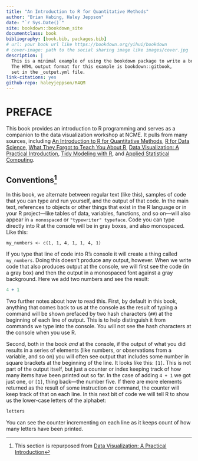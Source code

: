 ```yaml
--- 
title: "An Introduction to R for Quantitative Methods"
author: "Brian Habing, Haley Jeppson"
date: "`r Sys.Date()`"
site: bookdown::bookdown_site
documentclass: book
bibliography: [book.bib, packages.bib]
# url: your book url like https://bookdown.org/yihui/bookdown
# cover-image: path to the social sharing image like images/cover.jpg
description: |
  This is a minimal example of using the bookdown package to write a book.
  The HTML output format for this example is bookdown::gitbook,
  set in the _output.yml file.
link-citations: yes
github-repo: haleyjeppson/R4QM
---
```


# PREFACE {-}


This book provides an introduction to R programming and serves as a companion to the data visualization workshop at NCME. It pulls from many sources, including [An Introduction to R for Quantitative Methods](https://people.stat.sc.edu/habing/RforQM/RforQM.htm), [R for Data Science](https://r4ds.had.co.nz/), [What They Forgot to Teach You About R](https://rstats.wtf/), [Data Visualization: A Practical Introduction](https://socviz.co/), [Tidy Modeling with R](https://www.tmwr.org/), and [Applied Statistical Computing](https://stat480-at-isu.github.io/schedule.html).


## Conventions^[This section is repurposed from [Data Visualization: A Practical Introduction](https://socviz.co/)] {-}

In this book, we alternate between regular text (like this), samples of code that you can type and run yourself, and the output of that code. In the main text, references to objects or other things that exist in the R language or in your R project—like tables of data, variables, functions, and so on—will also appear in `a monospaced` or `"typewriter" typeface`. Code you can type directly into R at the console will be in gray boxes, and also monospaced. Like this:

```
my_numbers <- c(1, 1, 4, 1, 1, 4, 1)
```

If you type that line of code into R's console it will create a thing called `my_numbers`. Doing this doesn't produce any output, however. When we write code that also produces output at the console, we will first see the code (in a gray box) and then the output in a monospaced font against a gray background. Here we add two numbers and see the result:

```r
4 + 1
```

Two further notes about how to read this. First, by default in this book, anything that comes back to us at the console as the result of typing a command will be shown prefaced by two hash characters (`##`) at the beginning of each line of output. This is to help distinguish it from commands we type into the console. You will not see the hash characters at the console when you use R.

Second, both in the book *and* at the console, if the output of what you did results in a series of elements (like numbers, or observations from a variable, and so on) you will often see output that includes some number in square brackets at the beginning of the line. It looks like this: `[1]`. This is not part of the output itself, but just a counter or index keeping track of how many items have been printed out so far. In the case of adding `4 + 1` we got just one, or `[1]`, thing back—the number five. If there are more elements returned as the result of some instruction or command, the counter will keep track of that on each line. In this next bit of code we will tell R to show us the lower-case letters of the alphabet:

```r
letters
```

You can see the counter incrementing on each line as it keeps count of how many letters have been printed.













